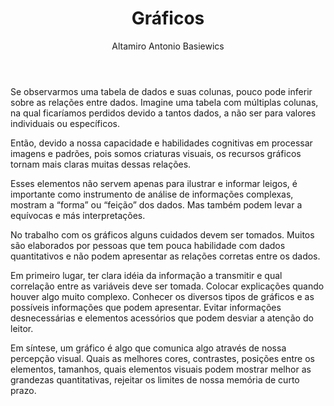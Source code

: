 % Gráficos
% Altamiro Antonio Basiewics


Se observarmos uma tabela de dados e suas colunas, pouco pode inferir
sobre as relações entre dados. Imagine uma tabela com múltiplas
colunas, na qual ficaríamos perdidos devido a tantos dados, a 
não ser para valores individuais ou específicos.

Então, devido a nossa capacidade e habilidades cognitivas em processar
imagens e padrões, pois somos criaturas visuais, os recursos gráficos
tornam mais claras muitas dessas relações.

Esses elementos não servem apenas para ilustrar e informar leigos, é
importante como instrumento de análise de informações complexas, mostram
a “forma” ou “feição” dos dados. Mas também podem levar a equívocas e
más interpretações.

No trabalho com os gráficos alguns cuidados devem ser tomados. Muitos
são elaborados por pessoas que tem pouca habilidade com dados
quantitativos e não podem apresentar as relações corretas entre os
dados.

Em primeiro lugar, ter clara idéia da informação a transmitir e qual
correlação entre as variáveis deve ser tomada. Colocar explicações
quando houver algo muito complexo. Conhecer os diversos tipos de
gráficos e as possíveis informações que podem apresentar. Evitar
informações desnecessárias e elementos acessórios que podem desviar a
atenção do leitor.

Em síntese, um gráfico é algo que comunica algo através de nossa
percepção visual. Quais as melhores cores, contrastes, posições entre os
elementos, tamanhos, quais elementos visuais podem mostrar melhor as
grandezas quantitativas, rejeitar os limites de nossa memória de curto
prazo. 